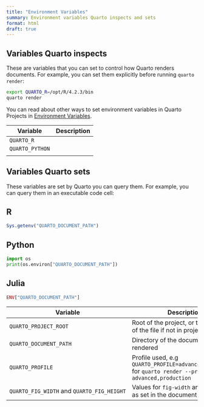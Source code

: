 ```yaml
---
title: "Environment Variables"
summary: Environment variables Quarto inspects and sets
format: html
draft: true
---
```


## Variables Quarto inspects

These are variables that you can set to control how Quarto renders documents. For example, you can set them explicitly before running `quarto render`:

``` .bash
export QUARTO_R=/opt/R/4.2.3/bin
quarto render
```

You can read about other ways to set environment variables in Quarto Projects in [Environment Variables](/docs/projects/environment.qmd).

| Variable        | Description |
|-----------------|-------------|
| `QUARTO_R`      |             |
| `QUARTO_PYTHON` |             |
|                 |             |

## Variables Quarto sets

These variables are set by Quarto you can query them. For example, you can query them in an executable code cell:

::: panel-tabset
## R

``` r
Sys.getenv("QUARTO_DOCUMENT_PATH")
```

## Python

``` python
import os
print(os.environ["QUARTO_DOCUMENT_PATH"])
```

## Julia

``` julia
ENV["QUARTO_DOCUMENT_PATH"]
```
:::

| Variable | Description |
|----------------|--------------------------------------------------------|
| `QUARTO_PROJECT_ROOT` | Root of the project, or the directory of the file if not in project mode |
| `QUARTO_DOCUMENT_PATH` | Directory of the document being rendered |
| `QUARTO_PROFILE` | Profile used, e.g `QUARTO_PROFILE=advanced,production` for `quarto render --profile advanced,production` |
| `QUARTO_FIG_WIDTH` and `QUARTO_FIG_HEIGHT` | Values for `fig-width` and `fig-height` as set in the document metadata |
